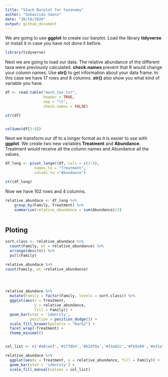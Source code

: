 ```yaml
---
title: "Stack Barplot for taxonomy"
author: "Sebastián Sáenz"
date: "30/10/2020"
output: github_document
---
```

We are going to use **ggplot** to create our barplot. Load the library **tidyverse** 
or install it in case you have not done it before.
```r
library(tidyverse)
```

Next we are going to load our data. The relative abundance of the different taxa 
were previously calculated. **check.names** prevent that R would change
your column names. Use **str()** to get information about your data frame. In this case
we have 17 rows and 8 columns. **str()** also show you what kind of variable you have.
```r

df <- read.table("mock_tax.txt",
                 header = TRUE,
                 sep = "\t",
                 check.names = FALSE)

str(df)


colSums(df[3:8])

```
Next we transform our df to a longer format as it is easier to use with **ggplot**.
We create two new variables **Treatment** and **Abundance**. Treatment would receive all 
the column names and Abundance all the values.

```r
df_long <- pivot_longer(df, cols = c(3:4),
             names_to = "Treatment",
             values_to ="Abundance")

str(df_long)
```
Now we have 102 rows and 4 columns.


```r
relative_abundace <- df_long %>%
    group_by(Family, Treatment) %>%
    summarise(relative_abundance = sum(Abundance)/3)
  
```

## Ploting

```r
sort.class <- relative_abundace %>% 
  count(Family, wt = relative_abundance) %>%
  arrange(desc(n)) %>%
  pull(Family) 

relative_abundace %>%
count(Family, wt =relative_abundance)




relative_abundace %>%
  mutate(Family = factor(Family, levels = sort.class)) %>%
  ggplot(aes(x = Treatment, 
             y = relative_abundance, 
             fill = Family)) +
  geom_bar(stat = 'identity',
           position = position_dodge()) +
  scale_fill_brewer(palette = "Dark2") +
  facet_wrap(~Treatment) +
  theme_minimal()


col_list <- c('#a6cee3','#1f78b4','#b2df8a','#33a02c','#fb9a99','#e31a1c','#fdbf6f','#ff7f00')

relative_abundace %>%
  ggplot(aes(x = Treatment, y = relative_abundance, fill = Family)) +
  geom_bar(stat = 'identity') +
  scale_fill_manual(values = col_list)
```

